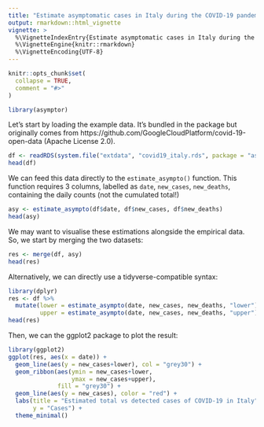```yaml
---
title: "Estimate asymptomatic cases in Italy during the COVID-19 pandemic"
output: rmarkdown::html_vignette
vignette: >
  %\VignetteIndexEntry{Estimate asymptomatic cases in Italy during the COVID-19 pandemic}
  %\VignetteEngine{knitr::rmarkdown}
  %\VignetteEncoding{UTF-8}
---
```


```r
knitr::opts_chunk$set(
  collapse = TRUE,
  comment = "#>"
)
```

```r
library(asymptor)
```

Let's start by loading the example data. It's bundled in the package but 
originally comes from https://github.com/GoogleCloudPlatform/covid-19-open-data
(Apache License 2.0).

```r
df <- readRDS(system.file("extdata", "covid19_italy.rds", package = "asymptor"))
head(df)
```

We can feed this data directly to the `estimate_asympto()` function. This 
function requires 3 columns, labelled as `date`, `new_cases`, `new_deaths`,
containing the daily counts (not the cumulated total!)

```r
asy <- estimate_asympto(df$date, df$new_cases, df$new_deaths)
head(asy)
```

We may want to visualise these estimations alongside the empirical data. So,
we start by merging the two datasets:

```r
res <- merge(df, asy)
head(res)
```

Alternatively, we can directly use a tidyverse-compatible syntax:

```r
library(dplyr)
res <- df %>%
  mutate(lower = estimate_asympto(date, new_cases, new_deaths, "lower")$lower,
         upper = estimate_asympto(date, new_cases, new_deaths, "upper")$upper)
head(res)
```
Then, we can the ggplot2 package to plot the result:

```r
library(ggplot2)
ggplot(res, aes(x = date)) +
  geom_line(aes(y = new_cases+lower), col = "grey30") +
  geom_ribbon(aes(ymin = new_cases+lower, 
                  ymax = new_cases+upper), 
              fill = "grey30") +
  geom_line(aes(y = new_cases), color = "red") +
  labs(title = "Estimated total vs detected cases of COVID-19 in Italy",
       y = "Cases") +
  theme_minimal()
```

